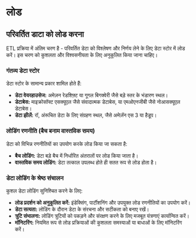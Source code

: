 # लोड

## परिवर्तित डाटा को लोड करना

ETL प्रक्रिया में अंतिम चरण है - परिवर्तित डेटा को विश्लेषण और निर्णय लेने के लिए डेटा स्टोर में लोड करें। इस चरण को कुशलता और विश्वसनीयता के लिए अनुकूलित किया जाना चाहिए।

### गंतव्य डेटा स्टोर
डेटा स्टोर के सामान्य प्रकार शामिल होते हैं:

- **डेटा वेयरहाउसेज:** अमेज़न रेडशिफ़्ट या गूगल बिगक्वेरी जैसे बड़े स्तर के भंडारण स्थल।
- **डेटाबेस:** माइक्रोसॉफ्ट एसक्यूएल जैसे संवादात्मक डेटाबेस, या एमओएनजीबी जैसे नोआसक्यूएल डेटाबेस।
- **डेटा झीलें:** रॉ, अंरूचित डेटा के लिए संग्रहण स्थल, जैसे अमेज़ॅन एस 3 या हैडूप।

### लोडिंग रणनीति (बैच बनाम वास्तविक समय)

डेटा को विभिन्न रणनीतियों का उपयोग करके लोड किया जा सकता है:

- **बैच लोडिंग:** डेटा बड़े बैच में निर्धारित अंतरालों पर लोड किया जाता है।
- **वास्तविक समय लोडिंग:** डेटा तत्काल उपलब्ध होते ही सतत रूप से लोड होता है।

### डेटा लोडिंग के श्रेष्ठ संचालन

कुशल डेटा लोडिंग सुनिश्चित करने के लिए:

- **लोड प्रदर्शन को अनुकूलित करें:** इंडेक्सिंग, पार्टीशनिंग और उपयुक्त लोड रणनीतियों का उपयोग करें।
- **डेटा सत्यता:** लोडिंग के दौरान डेटा के संरचना और सटीकता को बनाए रखें।
- **त्रुटि संभालना:** लोडिंग त्रुटियों को पकड़ने और संरक्षण करने के लिए मजबूत यंत्रणाएं कार्यान्वित करें।
- **मॉनिटरिंग:** नियमित रूप से लोड प्रक्रियाओं की कुशलता समस्याओं या बाधाओं के लिए मॉनिटरिंग करें।